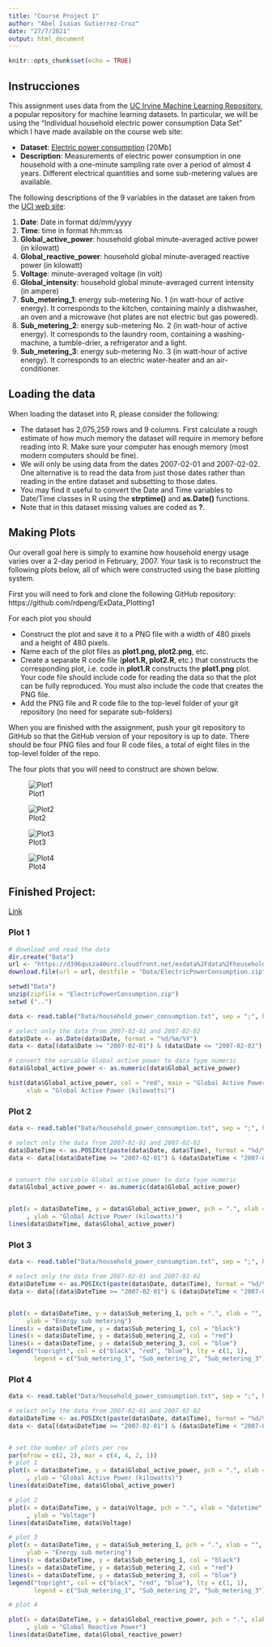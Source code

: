 ```yaml
---
title: "Course Project 1"
author: "Abel Isaias Gutierrez-Cruz"
date: "27/7/2021"
output: html_document
---
```


```r
knitr::opts_chunk$set(echo = TRUE)
```

## Instrucciones 

This assignment uses data from the [UC Irvine Machine Learning Repository](https://archive.ics.uci.edu/ml/index.php), a popular repository for machine learning datasets. In particular, we will be using the “Individual household electric power consumption Data Set” which I have made available on the course web site:

- **Dataset**: [Electric power consumption](https://d396qusza40orc.cloudfront.net/exdata%2Fdata%2Fhousehold_power_consumption.zip) [20Mb]
- **Description**: Measurements of electric power consumption in one household with a one-minute sampling rate over a period of almost 4 years. Different electrical quantities and some sub-metering values are available.


The following descriptions of the 9 variables in the dataset are taken from the [UCI web site](https://archive.ics.uci.edu/ml/datasets/Individual+household+electric+power+consumption):

1. **Date**: Date in format dd/mm/yyyy
2. **Time**: time in format hh:mm:ss
3. **Global_active_power**: household global minute-averaged active power (in kilowatt)
4. **Global_reactive_power**: household global minute-averaged reactive power (in kilowatt)
5. **Voltage**: minute-averaged voltage (in volt)
6. **Global_intensity**: household global minute-averaged current intensity (in ampere)
7. **Sub_metering_1**: energy sub-metering No. 1 (in watt-hour of active energy). It corresponds to the kitchen, containing mainly a dishwasher, an oven and a microwave (hot plates are not electric but gas powered).
8. **Sub_metering_2**: energy sub-metering No. 2 (in watt-hour of active energy). It corresponds to the laundry room, containing a washing-machine, a tumble-drier, a refrigerator and a light.
9. **Sub_metering_3**: energy sub-metering No. 3 (in watt-hour of active energy). It corresponds to an electric water-heater and an air-conditioner.


## Loading the data
When loading the dataset into R, please consider the following:

- The dataset has 2,075,259 rows and 9 columns. First calculate a rough estimate of how much memory the dataset will require in memory before reading into R. Make sure your computer has enough memory (most modern computers should be fine).
- We will only be using data from the dates 2007-02-01 and 2007-02-02. One alternative is to read the data from just those dates rather than reading in the entire dataset and subsetting to those dates.
- You may find it useful to convert the Date and Time variables to Date/Time classes in R using the **strptime()**  and **as.Date()** functions.
- Note that in this dataset missing values are coded as **?**.

## Making Plots
Our overall goal here is simply to examine how household energy usage varies over a 2-day period in February, 2007. Your task is to reconstruct the following plots below, all of which were constructed using the base plotting system.

First you will need to fork and clone the following GitHub repository: https://github.com/rdpeng/ExData_Plotting1

For each plot you should

- Construct the plot and save it to a PNG file with a width of 480 pixels and a height of 480 pixels.
- Name each of the plot files as **plot1.png, plot2.png**, etc.
- Create a separate R code file (**plot1.R, plot2.R**, etc.) that constructs the corresponding plot, i.e. code in **plot1.R** constructs the **plot1.png** plot. Your code file should include code for reading the data so that the plot can be fully reproduced. You must also include the code that creates the PNG file.
- Add the PNG file and R code file to the top-level folder of your git repository (no need for separate sub-folders)

When you are finished with the assignment, push your git repository to GitHub so that the GitHub version of your repository is up to date. There should be four PNG files and four R code files, a total of eight files in the top-level folder of the repo.

The four plots that you will need to construct are shown below.

![Plot1](1.png)

![Plot2](2.png)

![Plot3](3.png)

![Plot4](4.png)


## Finished Project: 
[Link](https://github.com/IsaiasGutierrezCruz/ExData_Plotting1/tree/ProjectFinished)

### Plot 1
```r
# download and read the data 
dir.create("Data")
url <- "https://d396qusza40orc.cloudfront.net/exdata%2Fdata%2Fhousehold_power_consumption.zip"
download.file(url = url, destfile = "Data/ElectricPowerConsumption.zip", mode = 'wb')

setwd("Data")
unzip(zipfile = "ElectricPowerConsumption.zip")
setwd ("..")

data <- read.table("Data/household_power_consumption.txt", sep = ";", header = TRUE, na.strings = '?')

# select only the data from 2007-02-01 and 2007-02-02
data$Date <- as.Date(data$Date, format = "%d/%m/%Y")
data <- data[(data$Date >= "2007-02-01") & (data$Date <= "2007-02-02"), ]

# convert the variable Global active power to data type numeric
data$Global_active_power <- as.numeric(data$Global_active_power)

hist(data$Global_active_power, col = "red", main = "Global Active Power", 
     xlab = "Global Active Power (kilowatts)")

```

### Plot 2
```r
data <- read.table("Data/household_power_consumption.txt", sep = ";", header = TRUE, na.strings = '?')

# select only the data from 2007-02-01 and 2007-02-02
data$DateTime <- as.POSIXct(paste(data$Date, data$Time), format = "%d/%m/%Y %H:%M:%S")
data <- data[(data$DateTime >= "2007-02-01") & (data$DateTime < "2007-02-03"), ]


# convert the variable Global active power to data type numeric
data$Global_active_power <- as.numeric(data$Global_active_power)


plot(x = data$DateTime, y = data$Global_active_power, pch = ".", xlab = ""
     , ylab = "Global Active Power (kilowatts)")
lines(data$DateTime, data$Global_active_power)
```

### Plot 3
```r
data <- read.table("Data/household_power_consumption.txt", sep = ";", header = TRUE, na.strings = '?')

# select only the data from 2007-02-01 and 2007-02-02
data$DateTime <- as.POSIXct(paste(data$Date, data$Time), format = "%d/%m/%Y %H:%M:%S")
data <- data[(data$DateTime >= "2007-02-01") & (data$DateTime < "2007-02-03"), ]


plot(x = data$DateTime, y = data$Sub_metering_1, pch = ".", xlab = "", 
     ylab = "Energy sub metering")
lines(x = data$DateTime, y = data$Sub_metering_1, col = "black")
lines(x = data$DateTime, y = data$Sub_metering_2, col = "red")
lines(x = data$DateTime, y = data$Sub_metering_3, col = "blue")
legend("topright", col = c("black", "red", "blue"), lty = c(1, 1), 
       legend = c("Sub_metering_1", "Sub_metering_2", "Sub_metering_3"))
```


### Plot 4
```r
data <- read.table("Data/household_power_consumption.txt", sep = ";", header = TRUE, na.strings = '?')

# select only the data from 2007-02-01 and 2007-02-02
data$DateTime <- as.POSIXct(paste(data$Date, data$Time), format = "%d/%m/%Y %H:%M:%S")
data <- data[(data$DateTime >= "2007-02-01") & (data$DateTime < "2007-02-03"), ]


# set the number of plots per row 
par(mfrow = c(2, 2), mar = c(4, 4, 2, 1))
# plot 1
plot(x = data$DateTime, y = data$Global_active_power, pch = ".", xlab = ""
     , ylab = "Global Active Power (kilowatts)")
lines(data$DateTime, data$Global_active_power)

# plot 2
plot(x = data$DateTime, y = data$Voltage, pch = ".", xlab = "datetime"
     , ylab = "Voltage")
lines(data$DateTime, data$Voltage)

# plot 3
plot(x = data$DateTime, y = data$Sub_metering_1, pch = ".", xlab = "", 
     ylab = "Energy sub metering")
lines(x = data$DateTime, y = data$Sub_metering_1, col = "black")
lines(x = data$DateTime, y = data$Sub_metering_2, col = "red")
lines(x = data$DateTime, y = data$Sub_metering_3, col = "blue")
legend("topright", col = c("black", "red", "blue"), lty = c(1, 1), 
       legend = c("Sub_metering_1", "Sub_metering_2", "Sub_metering_3"), bty = "n", cex = .5)

# plot 4

plot(x = data$DateTime, y = data$Global_reactive_power, pch = ".", xlab = "datetime"
     , ylab = "Global Reactive Power")
lines(data$DateTime, data$Global_reactive_power)
```

